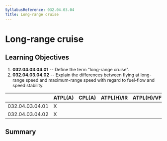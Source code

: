 ```yaml
---
SyllabusReference: 032.04.03.04
Title: Long-range cruise
---
```


# Long-range cruise

## Learning Objectives

1.  **032.04.03.04.01** -- Define the term "long-range cruise".
2.  **032.04.03.04.02** -- Explain the differences between flying at long-range
    speed and maximum-range speed with regard to fuel-flow and speed stability.

|                 | ATPL(A) | CPL(A) | ATPL(H)/IR | ATPL(H)/VFR | CPL(H) | IR  | CBIR(A) |
| --------------- | ------- | ------ | ---------- | ----------- | ------ | --- | ------- |
| 032.04.03.04.01 | X       |        |            |             |        |     |         |
| 032.04.03.04.02 | X       |        |            |             |        |     |         |

## Summary
